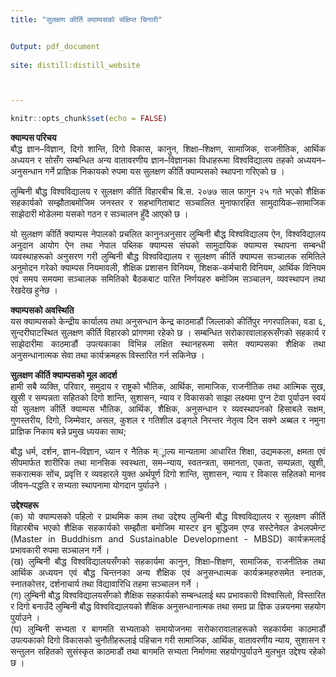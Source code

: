 ```yaml
---
title: "सुलक्षण कीर्ति क्याम्पसको संक्षिप्त चिनारी"


Output: pdf_document
  
site: distill:distill_website



---
```

<style>
body {
text-align: justify}
</style>

```r
knitr::opts_chunk$set(echo = FALSE)


```

**क्याम्पस परिचय**\
बौद्ध ज्ञान–विज्ञान, दिगो शान्ति, दिगो विकास, कानुन, शिक्षा–शिक्षण, सामाजिक, राजनीतिक, आर्थिक अध्ययन र सोसँग सम्बन्धित अन्य वातावरणीय ज्ञान–विज्ञानका विधाहरूमा विश्वविद्यालय तहको अध्ययन–अनुसन्धान गर्ने प्राज्ञिक निकायको रुपमा यस सुलक्षण कीर्ति क्याम्पसको स्थापना गरिएको छ ।

लुम्बिनी बौद्ध विश्वविद्यालय र सुलक्षण कीर्ति विहारबीच बि.स. २०७७ साल फागुन २५ गते भएको शैक्षिक सहकार्यको सम्झौताबमोजिम जनस्तर र सहभागिताबाट सञ्चालित मुनाफारहित सामुदायिक–सामाजिक साझेदारी मोडेलमा यसको गठन र सञ्चालन हुँदै आएको छ । 

यो सुलक्षण कीर्ति क्याम्पस नेपालको प्रचलित कानुनअनुसार लुम्बिनी बौद्ध विश्वविद्यालय ऐन, विश्वविद्यालय अनुदान आयोग ऐन तथा नेपाल पब्लिक क्याम्पस संघको सामुदायिक क्याम्पस स्थापना सम्बन्धी व्यवस्थाहरूको अनुसरण गरी लुम्बिनी बौद्ध विश्वविद्यालय र सुलक्षण कीर्ति क्याम्पस सञ्चालक समितिले अनुमोदन गरेको क्याम्पस नियमावली, शैक्षिक प्रशासन विनियम, शिक्षक-कर्मचारी विनियम, आर्थिक विनियम एवं समय समयमा सञ्चालक समितिको बैठकबाट पारित निर्णयहरु बमोजिम सञ्चालन, व्यवस्थापन तथा रेखदेख हुनेछ ।  



**क्याम्पसको अवस्थिति **\
यस क्याम्पसको केन्द्रीय कार्यालय तथा अनुसन्धान केन्द्र काठमाडौं जिल्लाको कीर्तिपुर नगरपालिका, वडा ६, सुन्दरीघाटस्थित सुलक्षण कीर्ति विहारको प्रांगणमा रहेको छ । सम्बन्धित सरोकारवालाहरूसँगको सहकार्य र साझेदारीमा काठमाडौं उपत्यकाका विभिन्न लक्षित स्थानहरूमा समेत क्याम्पसका शैक्षिक तथा अनुसन्धानात्मक सेवा तथा कार्यक्रमहरू विस्तारित गर्न सकिनेछ । 


**सुलक्षण कीर्ति क्याम्पसको मूल आदर्श **\
हामी सबै व्यक्ति, परिवार, समुदाय र राष्ट्रको भौतिक, आर्थिक, सामाजिक, राजनीतिक तथा आत्मिक सुख, खुसी र सम्पन्नता सहितको दिगो शान्ति, सुशासन, न्याय र विकासको साझा लक्ष्यमा पुग्न टेवा पुर्याउन स्वयं यो सुलक्षण कीर्ति क्याम्पस भौतिक, आर्थिक, शैक्षिक, अनुसन्धान र व्यवस्थापनको हिसाबले सक्षम, गुणस्तरीय, दिगो, जिम्मेवार, असल, कुशल र गतिशील ढङ्गले निरन्तर नेतृत्व दिन सक्ने अब्बल र नमुना प्राज्ञिक निकाय बन्ने प्रमुख ध्ययका साथ; 

बौद्ध धर्म, दर्शन, ज्ञान–विज्ञान, ध्यान र नैतिक म्ूाल्य मान्यतामा आधारित शिक्षा, उद्यमकला, क्षमता एवं सीपमार्फत शारीरिक तथा मानसिक स्वस्थता, सम–न्याय, स्वतन्त्रता, समानता, एकता, सम्पन्नता, खुशी, सकरात्मक सोंच, प्रवृत्ति र व्यवहारले युक्त अर्थपूर्ण दिगो शान्ति, सुशासन, न्याय र विकास सहितको मानव जीवन–पद्धति र सभ्यता स्थापनामा योगदान पुर्याउने । 

**उद्देश्यहरू **\
(क) यो क्याम्पसको पहिलो र प्राथमिक काम तथा उद्देश्य लुम्बिनी बौद्ध विश्वविद्यालय र सुलक्षण कीर्ति विहारबीच भएको शैक्षिक सहकार्यको सम्झौता बमोजिम मास्टर इन बुद्धिजम एण्ड सस्टेनेवल डेभलपमेन्ट (Master in Buddhism and Sustainable Development - MBSD) कार्यक्रमलाई प्रभावकारी रुपमा सञ्चालन गर्ने ।\
(ख) लुम्बिनी बौद्ध विश्वविद्यालयसँगको सहकार्यमा कानुन, शिक्षा–शिक्षण, सामाजिक, राजनीतिक तथा आर्थिक अध्ययन एवं बौद्ध चिन्तनका अन्य शैक्षिक एवं अनुसन्धात्मक कार्यक्रमहरुसमेत स्नातक, स्नातकोत्तर, दर्शनाचार्य तथा विद्यावारिधि तहमा सञ्चालन गर्ने । \
(ग) लुम्बिनी बौद्ध विश्वविद्यालयसँगको शैक्षिक सहकार्यको  सम्बन्धलाई थप प्रभावकारी विश्वासिलो, विस्तारित र दिगो बनाउँदै लुम्बिनी बौद्ध विश्वविद्यालयको शैक्षिक अनुसन्धानात्मक तथा समग्र प्रा ज्ञिक उन्नयनमा सहयोग पुर्याउने ।\
(घ) लुम्बिनी सभ्यता र बागमति सभ्यताको समायोजनमा सरोकारावालाहरूको सहकार्यमा काठमाडौं उपत्यकाको दिगो विकासको चुनौतीहरूलाई पहिचान गरी सामाजिक, आर्थिक, वातावरणीय न्याय, सुशासन र सन्तुलन सहितको सुसंस्कृत काठमाडौं तथा बागमति सभ्यता निर्माणमा सहयोगपुर्याउने मुलभुत उद्देश्य रहेको छ ।
